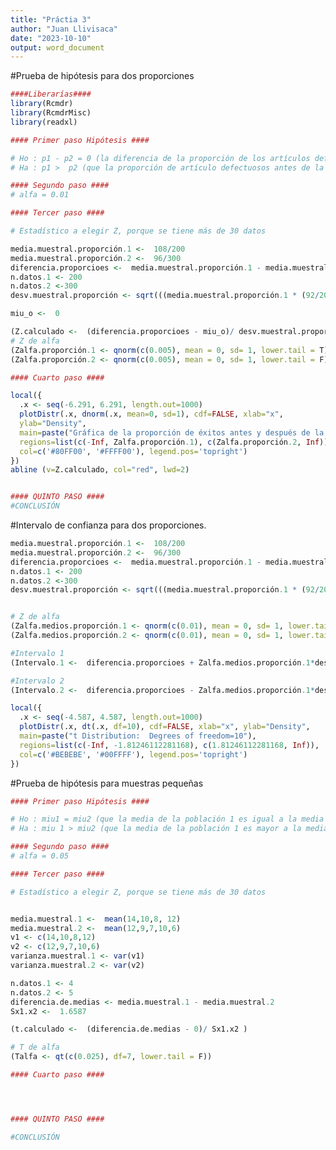 ```yaml
---
title: "Práctia 3"
author: "Juan Llivisaca"
date: "2023-10-10"
output: word_document
---
```


#Prueba de hipótesis para dos proporciones
```r
####Liberarías####
library(Rcmdr)
library(RcmdrMisc)
library(readxl)

```


```r
#### Primer paso Hipótesis ####

# Ho : p1 - p2 = 0 (la diferencia de la proporción de los artículos defectuosos antes y después de la modificación) 
# Ha : p1 >  p2 (que la proporción de artículo defectuosos antes de la modificación sea mayor a la proporción de artículos defectuosos después de la modificación)

#### Segundo paso ####
# alfa = 0.01

#### Tercer paso ####

# Estadístico a elegir Z, porque se tiene más de 30 datos

media.muestral.proporción.1 <-  108/200
media.muestral.proporción.2 <-  96/300
diferencia.proporcioes <-  media.muestral.proporción.1 - media.muestral.proporción.2
n.datos.1 <- 200
n.datos.2 <-300
desv.muestral.proporción <- sqrt(((media.muestral.proporción.1 * (92/200))/ n.datos.1)+ ((media.muestral.proporción.2 * (204/300))/ n.datos.2))

miu_o <-  0

(Z.calculado <-  (diferencia.proporcioes - miu_o)/ desv.muestral.proporción)
# Z de alfa 
(Zalfa.proporción.1 <- qnorm(c(0.005), mean = 0, sd= 1, lower.tail = T))
(Zalfa.proporción.2 <- qnorm(c(0.005), mean = 0, sd= 1, lower.tail = F))

#### Cuarto paso ####

local({
  .x <- seq(-6.291, 6.291, length.out=1000)  
  plotDistr(.x, dnorm(.x, mean=0, sd=1), cdf=FALSE, xlab="x", 
  ylab="Density", 
  main=paste("Gráfica de la proporción de éxitos antes y después de la mejora en un proceso"), 
  regions=list(c(-Inf, Zalfa.proporción.1), c(Zalfa.proporción.2, Inf)), 
  col=c('#80FF00', '#FFFF00'), legend.pos='topright')
})
abline (v=Z.calculado, col="red", lwd=2)


#### QUINTO PASO ####
#CONCLUSIÓN

```


#Intervalo de confianza para dos proporciones. 

```r

media.muestral.proporción.1 <-  108/200
media.muestral.proporción.2 <-  96/300
diferencia.proporcioes <-  media.muestral.proporción.1 - media.muestral.proporción.2
n.datos.1 <- 200
n.datos.2 <-300
desv.muestral.proporción <- sqrt(((media.muestral.proporción.1 * (92/200))/ n.datos.1)+ ((media.muestral.proporción.2 * (204/300))/ n.datos.2))


# Z de alfa 
(Zalfa.medios.proporción.1 <- qnorm(c(0.01), mean = 0, sd= 1, lower.tail = T))
(Zalfa.medios.proporción.2 <- qnorm(c(0.01), mean = 0, sd= 1, lower.tail = F))

#Intervalo 1 
(Intervalo.1 <-  diferencia.proporcioes + Zalfa.medios.proporción.1*desv.muestral.proporción)

#Intervalo 2 
(Intervalo.2 <-  diferencia.proporcioes - Zalfa.medios.proporción.1*desv.muestral.proporción)


```
```r
local({
  .x <- seq(-4.587, 4.587, length.out=1000)  
  plotDistr(.x, dt(.x, df=10), cdf=FALSE, xlab="x", ylab="Density", 
  main=paste("t Distribution:  Degrees of freedom=10"), 
  regions=list(c(-Inf, -1.81246112281168), c(1.81246112281168, Inf)), 
  col=c('#BEBEBE', '#00FFFF'), legend.pos='topright')
})
```
#Prueba de hipótesis para muestras pequeñas

```r
#### Primer paso Hipótesis ####

# Ho : miu1 = miu2 (que la media de la población 1 es igual a la media de la población 2)
# Ha : miu 1 > miu2 (que la media de la población 1 es mayor a la media de la población 2)

#### Segundo paso ####
# alfa = 0.05

#### Tercer paso ####

# Estadístico a elegir Z, porque se tiene más de 30 datos


media.muestral.1 <-  mean(14,10,8, 12)
media.muestral.2 <-  mean(12,9,7,10,6)
v1 <- c(14,10,8,12)
v2 <- c(12,9,7,10,6)
varianza.muestral.1 <- var(v1)
varianza.muestral.2 <- var(v2)

n.datos.1 <- 4
n.datos.2 <- 5
diferencia.de.medias <- media.muestral.1 - media.muestral.2
Sx1.x2 <-  1.6587

(t.calculado <-  (diferencia.de.medias - 0)/ Sx1.x2 )

# T de alfa 
(Talfa <- qt(c(0.025), df=7, lower.tail = F))

#### Cuarto paso ####




#### QUINTO PASO ####

#CONCLUSIÓN

```



